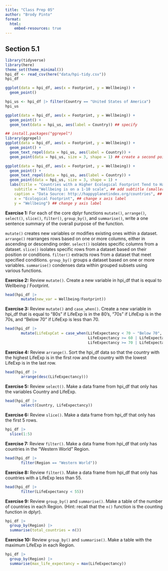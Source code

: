 ```yaml
---
title: "Class Prep 05"
author: "Brody Pinto"
format: 
  html:
    embed-resources: true
---
```


## Section 5.1
```r
library(tidyverse)
library(here)
theme_set(theme_minimal())
hpi_df <- read_csv(here("data/hpi-tidy.csv"))
hpi_df

ggplot(data = hpi_df, aes(x = Footprint, y = Wellbeing)) +
  geom_point()

hpi_us <- hpi_df |> filter(Country == "United States of America")
hpi_us

ggplot(data = hpi_df, aes(x = Footprint, y = Wellbeing)) +
  geom_point() +
  geom_text(data = hpi_us, aes(label = Country)) ## specify

## install.packages("ggrepel")
library(ggrepel)
ggplot(data = hpi_df, aes(x = Footprint, y = Wellbeing)) +
  geom_point() +
  geom_text_repel(data = hpi_us, aes(label = Country)) +
  geom_point(data = hpi_us, size = 3, shape = 1) ## create a second point that is an open circle (shape = 1) with a larger size (size = 3) to surround the United States point on the scatterplot

ggplot(data = hpi_df, aes(x = Footprint, y = Wellbeing)) +
  geom_point() +
  geom_text_repel(data = hpi_us, aes(label = Country)) +
  geom_point(data = hpi_us, size = 3, shape = 1) +
  labs(title = "Countries with a Higher Ecological Footprint Tend to Have Citizens with Higher Wellbeing", ## add title
    subtitle = "Wellbeing is on a 1-10 scale", ## add subtitle (smaller text size than the title)
    caption = "Data Source: http://happyplanetindex.org/countries", ## add caption to the bottom of the figure
    x = "Ecological Footprint", ## change x axis label
    y = "Wellbeing") ## change y axis label
```

**Exercise 1:** For each of the core dplyr functions `mutate()`, `arrange()`, `select()`, `slice()`, `filter()`, `group_by()`, and `summarise()`, write a one sentence summary of the overall purpose of the function.

`mutate()` creates new variables or modifies existing ones within a dataset. `arrange()` rearranges rows based on one or more columns, either in ascending or descending order. `select()` isolates specific columns from a dataset. `slice()` isolates specific rows from a dataset based on their position or conditions. `filter()` extracts rows from a dataset that meet specified conditions. `group_by()` groups a dataset based on one or more variables. `summarise()` condenses data within grouped subsets using various functions.

**Exercise 2:** Review `mutate()`. Create a new variable in hpi_df that is equal to Wellbeing / Footprint.

```r
head(hpi_df |> 
       mutate(new_var = Wellbeing/Footprint))
```

**Exercise 3:** Review `mutate()` and `case_when()`. Create a new variable in hpi_df that is equal to "80s" if LifeExp is in the 80’s, "70s" if LifeExp is in the 70s, and "Below 70" if LifeExp is less than 70.

```r
head(hpi_df |>
       mutate(LifeExpCat = case_when(LifeExpectancy < 70 ~ "Below 70",
                                     LifeExpectancy >= 60 | LifeExpectancy < 70 ~ "70s",
                                     LifeExpectancy >= 70 | LifeExpectancy < 80 ~ "80s")))
```

**Exercise 4:** Review `arrange()`. Sort the hpi_df data so that the country with the highest LifeExp is in the first row and the country with the lowest LifeExp is in the last row.

```r
head(hpi_df |>
       arrange(desc(LifeExpectancy)))
```

**Exercise 5:** Review `select()`. Make a data frame from hpi_df that only has the variables Country and LifeExp.

```r
head(hpi_df |>
       select(Country, LifeExpectancy))
```


**Exercise 6:** Review `slice()`. Make a data frame from hpi_df that only has the first 5 rows.

```r
hpi_df |>
  slice(1:5)
```


**Exercise 7:** Review `filter()`. Make a data frame from hpi_df that only has countries in the "Western World" Region.

```r
head(hpi_df |>
       filter(Region == "Western World"))
```


**Exercise 8:** Review `filter()`. Make a data frame from hpi_df that only has countries with a LifeExp less than 55.

```r
head(hpi_df |>
       filter(LifeExpectancy < 55))
```


**Exercise 9:** Review `group_by()` and `summarise()`. Make a table of the number of countries in each Region. (Hint: recall that the `n()` function is the counting function in dplyr).

```r
hpi_df |>
  group_by(Region) |>
  summarise(total_countries = n())
```


**Exercise 10:** Review `group_by()` and `summarise()`. Make a table with the maximum LifeExp in each Region.

```r
hpi_df |>
  group_by(Region) |>
  summarise(max_life_expectancy = max(LifeExpectancy))
```





